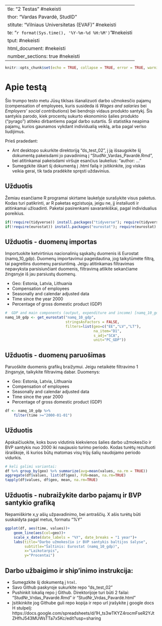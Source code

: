   ---
title: "2 Testas" #nekeisti
author: "Vardas Pavardė, StudID" 
institute: "Vilniaus Universitetas (EVAF)" #nekeisti 
date: "`r format(Sys.time(), '%Y-%m-%d %H:%M')`"#nekeisti
output: #nekeisti
  html_document: #nekeisti
    number_sections: true #nekeisti
---

```r
knitr::opts_chunk$set(echo = TRUE, collapse = TRUE, error = TRUE, warning = FALSE, message = FALSE)
```

# Apie testą
Šio trumpo testo metu Jūsų tiklsas išanalizuoti darbo užmokesčio pajamų (compensation of employees, kuris susideda iš *Wages and salaries* bei *Employers' social contributions*) bei bendrojo vidaus produkto santykį. Šis santykis parodo, kiek procentų sukurto ekonominio šalies produkto ("pyrago") atiteko dirbantiems pagal darbo sutartis. Ši statistika neapima pajamų, kurios gaunamos vykdant individualią veiklą, arba pagal verlso liudijimus.

Prieš pradedant:

* Ant desktopo sukurkite direktoriją "ds_test_02", į ją išsaugokite šį dokumentą pakeisdami jo pavadinimą į "StudNr_Vardas_Pavardė.Rmd", bei atitinkamai pakeisdami viršuje esančius laukelius: "author: ..."
* Sumegzkite iškart šį dokumentą į .html failą ir įsitikinkite, jog viskas veikia gerai, tik tada pradėkite spręsti uždavinius.

## Užduotis
Žemiau esančiame R programai skirtame laukelyje surašykite visus paketus. Kodas turi patikrinti, ar R paketas egzistuoja, jeigu ne, jį instaliuoti ir atitinkamai užloadinti. Paketai pasirenkami savarankiškai, pagal individualius poreikius.


```r
if(!require(tidyverse)) install.packages("tidyverse"); require(tidyverse)
if(!require(eurostat)) install.packages("eurostat"); require(eurostat)
```


## Užduotis - duomenų importas
Importuokite ketvirtinius nacionalinių sąskaitų duomenis iš Eurostat (namq_10_gdp). Duomenų importavimui pageidautina, jog taikytūmėte filtrą, tai pagreitins duomenų parsiuntimą. Jeigu atitinkamas filtravimas nepavyksta parsisiunčiant duomenis, filtravimą atlikite sekančiame žingsnyje iš jau parsiustų duomenų.

* Geo: Estonia, Latvia, Lithuania
* Compensation of employees 
* Seasonally and calendar adjusted data
* Time since the year 2000
* Percentage of gross domestic product (GDP) 


```r
#  GDP and main components (output, expenditure and income) [namq_10_gdp]
namq_10_gdp <- get_eurostat("namq_10_gdp", 
                            stringsAsFactors = FALSE, 
                            filters=list(geo=c("EE","LV","LT"),
                                         na_item="D1",
                                         s_adj="SCA",
                                         unit="PC_GDP"))
```

## Užduotis - duomenų paruošimas
Paruoškite duomenis grafikų braižymui. Jeigu netaikėte filtravimo 1 žingsnyje, taikykite filtravimą dabar.
Duomenys:

* Geo: Estonia, Latvia, Lithuania
* Compensation of employees 
* Seasonally and calendar adjusted data
* Time since the year 2000
* Percentage of gross domestic product (GDP)


```r
df <- namq_10_gdp %>% 
    filter(time >="2000-01-01")
```


## Užduotis
Apskaičiuokite, koks buvo vidutinis kiekvienos šalies darbo užmokesčio ir BVP santykis nuo 2000 iki naujausio turimo periodo. Kodas turėtų rezultuoti išraiškoje, iš kurios būtų matomas visų trijų šalių naudojamo periodo vidurkis.
```r
# keli galimi variantai:
df %>% group_by(geo) %>% summarize(avg=mean(values, na.rm = TRUE))
aggregate(df$values, list(df$geo), FUN=mean, na.rm=TRUE)
tapply(df$values, df$geo, mean, na.rm=TRUE)
```

## Užduotis - nubraižykite darbo pajamų ir BVP santykio grafiką
Nepamiškirte x,y ašių užpavadinimo, bei antraščių. X ašis turėtų būti suskaidyta pagal metus, formatu "%Y"
```r
ggplot(df, aes(time, values))+
    geom_line(aes(col=geo))+
    scale_x_date(date_labels = "%Y", date_breaks = "1 year")+
    labs(title="Darbo užmokesčio ir BVP santykis baltijos šalyse",
         subtitle="Šaltinis: Eurostat (namq_10_gdp)",
         x="Laikotarpis",
         y="Procentai")

```

## Darbo užbaigimo ir ship'inimo instrukcija:
* Sumegzkite šį dokumentą į `html`. 
* Savo Github paskyroje sukurkite repo "ds_test_02"
* Pushinkit lokalią repo į Github. Direktorijoje turi būti 2 failai: "StudNr_Vrdas_Pavardė.Rmd" ir "StudNr_Vrdas_Pavardė.html"
* Įsitikinkite jog Githube guli repo kopija ir repo url įrašykite į google docs H stulpelį: https://docs.google.com/spreadsheets/d/1H_ts3wTKYZ4rocmFseR2YJtZHfhJ543MUWsTTa7x5Kc/edit?usp=sharing


